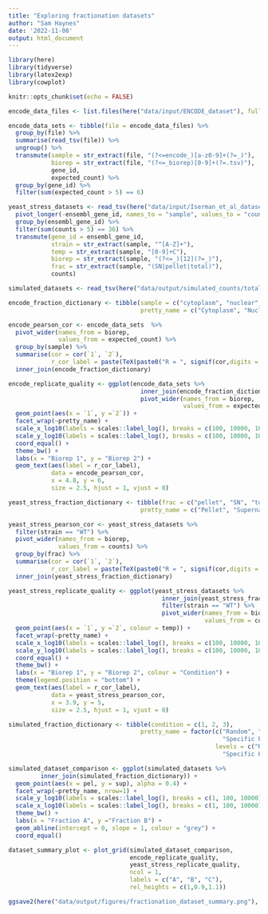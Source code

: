 ```yaml
---
title: "Exploring fractionation datasets"
author: "Sam Haynes"
date: '2022-11-08'
output: html_document
---
```


```r
library(here)
library(tidyverse)
library(latex2exp)
library(cowplot)

knitr::opts_chunk$set(echo = FALSE)

encode_data_files <- list.files(here("data/input/ENCODE_dataset"), full.names = TRUE)

encode_data_sets <- tibble(file = encode_data_files) %>%
  group_by(file) %>%
  summarise(read_tsv(file)) %>%
  ungroup() %>%
  transmute(sample = str_extract(file, "(?<=encode_)[a-z0-9]+(?=_)"),
            biorep = str_extract(file, "(?<=_biorep)[0-9]+(?=.tsv)"),
            gene_id,
            expected_count) %>%
  group_by(gene_id) %>%
  filter(sum(expected_count > 5) == 6)

yeast_stress_datasets <- read_tsv(here("data/input/Iserman_et_al_dataset/full_transcript_counts.txt")) %>%
  pivot_longer(-ensembl_gene_id, names_to = "sample", values_to = "counts") %>%
  group_by(ensembl_gene_id) %>%
  filter(sum(counts > 5) == 36) %>%
  transmute(gene_id = ensembl_gene_id,
            strain = str_extract(sample, "^[A-Z]+"),
            temp = str_extract(sample, "[0-9]+C"),
            biorep = str_extract(sample, "(?<=_)[12](?=_)"),
            frac = str_extract(sample, "(SN|pellet|total)"),
            counts)

simulated_datasets <- read_tsv(here("data/output/simulated_counts/total_sup_pel_simulated_noisy_skewed_multi_condition_counts.tsv"))

```

```r

encode_fraction_dictionary <- tibble(sample = c("cytoplasm", "nuclear", "total"),
                                     pretty_name = c("Cytoplasm", "Nucleus", "Total"))

encode_pearson_cor <- encode_data_sets  %>%
  pivot_wider(names_from = biorep, 
              values_from = expected_count) %>% 
  group_by(sample) %>%
  summarise(cor = cor(`1`, `2`),
            r_cor_label = paste(TeX(paste0("R = ", signif(cor,digits = 3))))) %>%
  inner_join(encode_fraction_dictionary)

encode_replicate_quality <- ggplot(encode_data_sets %>%
                                     inner_join(encode_fraction_dictionary) %>%
                                     pivot_wider(names_from = biorep, 
                                                 values_from = expected_count)) +
  geom_point(aes(x = `1`, y =`2`)) +
  facet_wrap(~pretty_name) +
  scale_x_log10(labels = scales::label_log(), breaks = c(100, 10000, 1000000)) +
  scale_y_log10(labels = scales::label_log(), breaks = c(100, 10000, 1000000)) +
  coord_equal() +
  theme_bw() +
  labs(x = "Biorep 1", y = "Biorep 2") + 
  geom_text(aes(label = r_cor_label), 
            data = encode_pearson_cor, 
            x = 4.8, y = 6, 
            size = 2.5, hjust = 1, vjust = 0)

yeast_stress_fraction_dictionary <- tibble(frac = c("pellet", "SN", "total"),
                                     pretty_name = c("Pellet", "Supernatent", "Total"))

yeast_stress_pearson_cor <- yeast_stress_datasets %>%
  filter(strain == "WT") %>% 
  pivot_wider(names_from = biorep,
              values_from = counts) %>% 
  group_by(frac) %>%
  summarise(cor = cor(`1`, `2`),
            r_cor_label = paste(TeX(paste0("R = ", signif(cor,digits = 3))))) %>%
  inner_join(yeast_stress_fraction_dictionary)

yeast_stress_replicate_quality <- ggplot(yeast_stress_datasets %>%
                                           inner_join(yeast_stress_fraction_dictionary) %>%
                                           filter(strain == "WT") %>% 
                                           pivot_wider(names_from = biorep,
                                                       values_from = counts)) +
  geom_point(aes(x = `1`, y =`2`, colour = temp)) +
  facet_wrap(~pretty_name) +
  scale_x_log10(labels = scales::label_log(), breaks = c(100, 10000, 1000000)) +
  scale_y_log10(labels = scales::label_log(), breaks = c(100, 10000, 1000000)) +
  coord_equal() +
  theme_bw() +
  labs(x = "Biorep 1", y = "Biorep 2", colour = "Condition") +
  theme(legend.position = "bottom") + 
  geom_text(aes(label = r_cor_label), 
            data = yeast_stress_pearson_cor, 
            x = 3.9, y = 5, 
            size = 2.5, hjust = 1, vjust = 0)

simulated_fraction_dictionary <- tibble(condition = c(1, 2, 3),
                                     pretty_name = factor(c("Random", "Marginally Biased Fractionation",
                                                            "Specific Fractionation"),
                                                          levels = c("Random", "Marginally Biased Fractionation",
                                                            "Specific Fractionation")))

simulated_dataset_comparison <- ggplot(simulated_datasets %>%
         inner_join(simulated_fraction_dictionary)) +
  geom_point(aes(x = pel, y = sup), alpha = 0.4) +
  facet_wrap(~pretty_name, nrow=1) + 
  scale_y_log10(labels = scales::label_log(), breaks = c(1, 100, 10000)) + 
  scale_x_log10(labels = scales::label_log(), breaks = c(1, 100, 10000)) +
  theme_bw() +
  labs(x = "Fraction A", y ="Fraction B") +
  geom_abline(intercept = 0, slope = 1, colour = "grey") +
  coord_equal()

dataset_summary_plot <- plot_grid(simulated_dataset_comparison,
                                  encode_replicate_quality,
                                  yeast_stress_replicate_quality,
                                  ncol = 1,
                                  labels = c("A", "B", "C"),
                                  rel_heights = c(1,0.9,1.1))

```
```r
ggsave2(here("data/output/figures/fractionation_dataset_summary.png"), dataset_summary_plot, dpi = 300, width = 185, height= 240, units = "mm")
```
